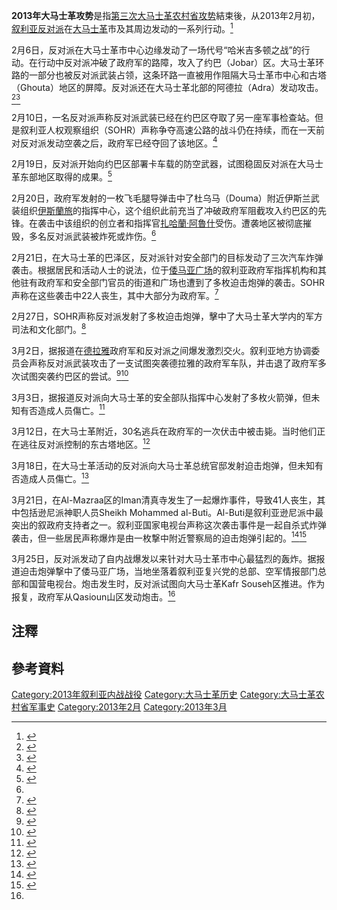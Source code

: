 {{Infobox military conflict
|conflict= 2013年大马士革攻势
|partof=[[叙利亚内战|叙利亚内战]]
|image   =[[File:Damascus_offensive_(February_2013).svg|290px]]
|caption =2013年2月至3月大马士革农村省双方对阵形势<br/>紅：政府軍控制區；綠：反對派控制區
|date=2013年2月6日至3月25日<br/>（1個月又19天）
|place=[[叙利亚|叙利亚]][[大马士革|大马士革]]
|result= 反对派取得部分胜利
*在2月初反对派攻占了大马士革郊区部分的环形路并进入了城内的约巴（Jobar）区
*在3月末反对派推进至了加本区（Qaboun）和Kafar Souseh区<ref name="Reuters">{{cite web |url=http://www.reuters.com/article/2013/03/25/us-syria-crisis-damascus-idUSBRE92O07320130325 |title=Syrian rebels bombard central Damascus, army artillery hits back |publisher=Reuters |date=2013-03-25 |accessdate=2013-12-07 |archive-date=2015-09-24 |archive-url=https://web.archive.org/web/20150924180315/http://www.reuters.com/article/2013/03/25/us-syria-crisis-damascus-idUSBRE92O07320130325 |dead-url=no }}</ref><ref>{{cite web |url=http://www.dailystar.com.lb/News/Middle-East/2013/Mar-28/211734-assad-appeals-to-brics-countries-to-help-end-war.ashx#axzz2Ou2ZayAu |title=Assad appeals to BRICS countries to help end war | News , Middle East |publisher=The Daily Star |date=2013-03-28 |accessdate=2013-12-07 |archive-date=2018-10-06 |archive-url=https://web.archive.org/web/20181006154918/http://www.dailystar.com.lb/News/Middle-East/2013/Mar-28/211734-assad-appeals-to-brics-countries-to-help-end-war.ashx#axzz2Ou2ZayAu |dead-url=no }}</ref>
*3月末政府军向大马士革东部发动[[第四次大马士革农村省攻势|反攻]] <ref>{{cite web |url=http://blogs.aljazeera.com/topic/syria/least-15-civilians-including-child-have-died-shelling-towns-east-damascus-monitoring |title=At least 15 civilians, including a child, have died in shelling of towns east of Damascus, a monitoring group has said. - Al Jazeera Blogs |publisher=Blogs.aljazeera.com |date=2013-04-08 |accessdate=2013-12-07 |archive-date=2016-03-03 |archive-url=https://web.archive.org/web/20160303231125/http://blogs.aljazeera.com/topic/syria/least-15-civilians-including-child-have-died-shelling-towns-east-damascus-monitoring |dead-url=no }}</ref><ref>{{cite web |last=Holmes |first=Oliver |url=http://www.reuters.com/article/2013/04/08/us-syria-crisis-idUSBRE9370II20130408 |title=Suicide car bomber kills 15 in central Damascus |publisher=Reuters |date=2013-04-08 |accessdate=2013-12-07 |archive-date=2015-09-24 |archive-url=https://web.archive.org/web/20150924180525/http://www.reuters.com/article/2013/04/08/us-syria-crisis-idUSBRE9370II20130408 |dead-url=no }}</ref>
|combatant1=[[File:SyrianNationalCoalitionOfficialLogo.svg|23px]] [[叙利亚反对派和革命力量全国联盟|叙利亚反对派和革命力量全国联盟]]
*{{flagicon|Syria|1932}} [[自由叙利亚军|自由叙利亚军]]
*[[File:Flag_of_the_Al-Nusra_Front.svg|23px]] [[征服沙姆陣線|胜利阵线]]
*[[File:Flag_of_the_Islamic_Front_(Syria)_(Black).svg|23px]] 叙利亚伊斯兰阵线
**[[自由沙姆人伊斯蘭運動|自由沙姆人伊斯蘭運動]]
**Kataib Hamza ibn Adulmutallib
*叙利亚伊斯兰解放阵线（Syrian Islamic Liberation Front）
**[[伊斯蘭軍|伊斯蘭旅]]
|combatant2={{flagicon|Syria}} 叙利亚政府
*{{flagicon image|Flag of the Syrian Arab Armed Forces.svg}} 叙利亚政府军
{{flagicon image|PFLP-GC Flag.svg}} [[解放巴勒斯坦人民阵线总指挥部|解放巴勒斯坦人民阵线总指挥部]]（PFLP–GC）{{Efn|name=note1}}<br/>{{flagicon image|Liwa Abu al-Fadhal al-Abbas SSI.svg}} Liwa Abu al-Fadhal al-Abbas{{Efn|name=note1}}
|commander1= Khaled al-Haboush<br/><small>（大马士革军事委员会指挥官）</small><br/>扎哈蘭·阿魯什（负伤）<ref name="reuters.com">{{cite web |url=http://www.reuters.com/article/2013/02/20/us-syria-crisis-rebel-idUSBRE91J0D420130220 |title=Missile blast wounds Syrian rebel commander: activists |publisher=Reuters |date= |accessdate=2013-12-07 |archive-date=2013-11-11 |archive-url=https://web.archive.org/web/20131111002829/http://www.reuters.com/article/2013/02/20/us-syria-crisis-rebel-idUSBRE91J0D420130220 |dead-url=no }}</ref><br/><small>（伊斯蘭旅指挥官）</small><br/>Abou Al Nour（阵亡）<br/><small>（Al Hendesah旅领导人）</small><br/>Naim Faysal Fiyad（阵亡）<br/><small>（Ahfad Omar旅领导人）</small><br/>Bachar Rez Abou Yassine（阵亡）<br/><small>（Ahfad Omar旅领导人）</small><br/>Mahmoud Al Aqrae（阵亡）<br/><small>（Farouk Al Sham旅领导人）</small><br/>Ali Mahmoud Afouf（阵亡）<br/><small>（Dera Al Asemah旅领导人）</small><br/>Mohamed Al Haj Sulaymane（阵亡）<br/><small>（Al Mujahed旅领导人）</small>
|commander2={{flagicon|Syria}} [[巴沙尔·阿萨德|巴沙尔·阿萨德]]<br/>{{flagicon image|Flag of the Syrian Arab Armed Forces.svg}} Issam Zahreddine{{Efn|name=note1}}<br/><small>叙利亚共和国卫队104旅指挥官</small><br/>{{flagicon image|PFLP-GC Flag.svg}} [[艾哈迈德·贾布里勒|艾哈迈德·贾布里勒]]<small>（解放巴勒斯坦人民阵线总指挥部）</small>{{Efn|name=note1}}<br/>{{flagicon|Syria}} Ali Smender（阵亡）<small>（叙利亚国家防卫阵线指挥官）</small><ref>{{cite web|url=http://www.facebook.com/syriaohr/posts/337182226390122 |title=Preliminary death toll for 13/2/2013:... - Syrian Observatory for Human Rights |publisher=Facebook |date=2013-02-13 |accessdate=2013-12-07}}</ref>
|units1=未知
|units2=第3装甲师<br/>第4装甲师<br/>第10机械化师<br/>第11装甲师<br/>叙利亚共和国卫队
|strength1= 4500名武装分子
*750–1000名胜利阵线成员
{{Efn|name=note1 |1=見[[第三次大马士革农村省攻势|第三次大马士革农村省攻势]]。}}
|strength2= 70000名士兵、500輛坦克{{Efn|name=note1}}
|casualties1= 735名以上反对派武装分子丧生<ref name="SOHRcom">{{cite web|url=http://www.syriahr.com/|title=المرصد السورى لحقوق الانسان|publisher=Syriahr.com|date=|accessdate=2013-12-07|deadurl=yes|archiveurl=https://web.archive.org/web/20141024035532/http://www.syriahr.com/|archivedate=2014-10-24}}</ref>
|casualties2= 440名以上士兵丧生<ref name="SOHRcom"/>
|casualties3=
}}
'''2013年大马士革攻势'''是指[[第三次大马士革农村省攻势|第三次大马士革农村省攻势]]結束後，从2013年2月初，[[叙利亚反对派|叙利亚反对派]]在[[大马士革|大马士革]]市及其周边发动的一系列行动。<ref>{{cite web | url=http://www.understandingwar.org/backgrounder/syria-update-southern-battlefronts | title=SYRIA UPDATE: THE SOUTHERN BATTLEFRONTS | publisher=ISW | date=2013-04-05 | deadurl=yes | archiveurl=https://web.archive.org/web/20130409104816/http://www.understandingwar.org/backgrounder/syria-update-southern-battlefronts | archivedate=2013-04-09 | accessdate=2014-02-16 }}</ref>

2月6日，反对派在大马士革市中心边缘发动了一场代号“哈米吉多顿之战”的行动。在行动中反对派冲破了政府军的路障，攻入了约巴（Jobar）区。大马士革环路的一部分也被反对派武装占领，这条环路一直被用作阻隔大马士革市中心和古塔（Ghouta）地区的屏障。反对派还在大马士革北部的阿德拉（Adra）发动攻击。<ref>{{cite web |last=Yacoub |first=Khaled |url=http://www.reuters.com/article/2013/02/06/us-syria-crisis-damscus-idUSBRE9150BD20130206 |title=Syrian rebels fight close to heart of Damascus |publisher=Reuters |date= |accessdate=2013-12-07 |archive-date=2014-04-26 |archive-url=https://web.archive.org/web/20140426233255/http://www.reuters.com/article/2013/02/06/us-syria-crisis-damscus-idUSBRE9150BD20130206 |dead-url=no }}</ref><ref>{{cite news | url=http://www.nytimes.com/2013/02/11/world/middleeast/syrian-war-closes-in-on-the-heart-of-damascus.html?pagewanted=1&pagewanted=print | title=Damascus on Edge as War Seeps into Syrian Capital | work=New York Times | date=2013-02-10 | accessdate=2014-02-16 | archive-date=2017-10-10 | archive-url=https://web.archive.org/web/20171010085316/http://www.nytimes.com/2013/02/11/world/middleeast/syrian-war-closes-in-on-the-heart-of-damascus.html?pagewanted=1&pagewanted=print | dead-url=no }}</ref>

2月10日，一名反对派声称反对派武装已经在约巴区夺取了另一座军事检查站。但是叙利亚人权观察组织（SOHR）声称争夺高速公路的战斗仍在持续，而在一天前对反对派发动空袭之后，政府军已经夺回了该地区。<ref>{{cite web |last=Ginsburg |first=Mitch |url=http://www.timesofisrael.com/syrian-army-rebels-battle-for-key-damascus-highway/ |title=Syrian army, rebels battle for key Damascus highway |publisher=The Times of Israel |date=2013-02-10 |accessdate=2013-12-07 |archive-date=2013-12-14 |archive-url=https://web.archive.org/web/20131214041634/http://www.timesofisrael.com/syrian-army-rebels-battle-for-key-damascus-highway/ |dead-url=no }}</ref>

2月19日，反对派开始向约巴区部署卡车载的防空武器，试图稳固反对派在大马士革东部地区取得的成果。<ref>{{cite web |last=Yacoub |first=Khaled |url=http://www.reuters.com/article/2013/02/19/us-syria-crisis-idUSBRE91I0GK20130219 |title=Syria Scud-type missile said to kill 20 in Aleppo |publisher=Reuters |date=2013-02-19 |accessdate=2013-12-07 |archive-date=2015-09-24 |archive-url=https://web.archive.org/web/20150924175548/http://www.reuters.com/article/2013/02/19/us-syria-crisis-idUSBRE91I0GK20130219 |dead-url=no }}</ref>

2月20日，政府军发射的一枚飞毛腿导弹击中了杜乌马（Douma）附近伊斯兰武装组织[[伊斯蘭軍|伊斯蘭旅]]的指挥中心，这个组织此前充当了冲破政府军阻截攻入约巴区的先锋。在袭击中该组织的创立者和指挥官[[扎哈蘭·阿魯什|扎哈蘭·阿魯什]]受伤。遭袭地区被彻底摧毁，多名反对派武装被炸死或炸伤。<ref name="reuters.com"/>

2月21日，在大马士革的巴泽区，反对派针对安全部门的目标发动了三次汽车炸弹袭击。根据居民和活动人士的说法，位于[[倭马亚广场|倭马亚广场]]的叙利亚政府军指挥机构和其他驻有政府军和安全部门官员的街道和广场也遭到了多枚迫击炮弹的袭击。SOHR声称在这些袭击中22人丧生，其中大部分为政府军。<ref>{{cite web |last=Dagher |first=Sam |url=http://online.wsj.com/article/SB10001424127887323549204578317544181127314.html |title=Attacks in Damascus Target Symbols of Assad Regime - WSJ.com |publisher=Online.wsj.com |date=2013-02-21 |accessdate=2013-12-07 |archive-date=2013-05-30 |archive-url=https://web.archive.org/web/20130530155251/http://online.wsj.com/article/SB10001424127887323549204578317544181127314.html |dead-url=no }}</ref>

2月27日，SOHR声称反对派发射了多枚迫击炮弹，擊中了大马士革大学内的军方司法和文化部门。<ref>{{Cite web |url=http://www.washingtonpost.com/world/middle_east/syrian-forces-clash-with-rebels-around-aleppo-as-civil-strife-continues/2013/02/27/ee4a49fa-80dc-11e2-a671-0307392de8de_story_1.html |title=存档副本 |access-date=2014-02-16 |archive-url=https://web.archive.org/web/20130227182233/http://www.washingtonpost.com/world/middle_east/syrian-forces-clash-with-rebels-around-aleppo-as-civil-strife-continues/2013/02/27/ee4a49fa-80dc-11e2-a671-0307392de8de_story_1.html |archive-date=2013-02-27 |dead-url=yes }}</ref>

3月2日，据报道在[[德拉雅|德拉雅]]政府军和反对派之间爆发激烈交火。叙利亚地方协调委员会声称反对派武装攻击了一支试图突袭德拉雅的政府军车队，并击退了政府军多次试图突袭约巴区的尝试。<ref>{{cite web |url=http://www.bbc.co.uk/news/world-middle-east-21641113 |title=BBC News - Syria: Fierce clashes in provincial capital Raqqa |publisher=BBC |date=2013-03-02 |accessdate=2013-12-07 |archive-date=2020-08-14 |archive-url=https://web.archive.org/web/20200814104511/https://www.bbc.co.uk/news/world-middle-east-21641113 |dead-url=no }}</ref><ref>{{cite web |url=http://www.lccsyria.org/11032 |title=Syria Today 2-3-2013 | Local coordination committees of Syria |publisher=Lccsyria.org |date= |accessdate=2013-12-07 |deadurl=yes |archiveurl=https://web.archive.org/web/20131211133011/http://www.lccsyria.org/11032 |archivedate=2013-12-11 }}</ref>

3月3日，据报道反对派向大马士革的安全部队指挥中心发射了多枚火箭弹，但未知有否造成人员傷亡。<ref>{{cite web |url=http://www.bbc.co.uk/news/world-middle-east-21647196 |title=BBC News - Rebels 'seize most of Syria police academy' |publisher=BBC |date=2013-03-03 |accessdate=2013-12-07 |archive-date=2017-10-20 |archive-url=https://web.archive.org/web/20171020025429/http://www.bbc.co.uk/news/world-middle-east-21647196 |dead-url=no }}</ref>

3月12日，在大马士革附近，30名逃兵在政府军的一次伏击中被击毙。当时他们正在逃往反对派控制的东古塔地区。<ref>{{cite web |url=http://www.reuters.com/article/2013/03/12/us-syria-crisis-ambush-idUSBRE92B0NT20130312 |title=Syrian forces kill 30 deserters in ambush: opposition |publisher=Reuters |date= |accessdate=2013-12-07 |archive-date=2015-09-24 |archive-url=https://web.archive.org/web/20150924180023/http://www.reuters.com/article/2013/03/12/us-syria-crisis-ambush-idUSBRE92B0NT20130312 |dead-url=no }}</ref>

3月18日，在大马士革活动的反对派向大马士革总统官邸发射迫击炮弹，但未知有否造成人员傷亡。<ref>{{cite web |url=http://www.reuters.com/article/2013/03/18/us-syria-crisis-rebels-idUSBRE92H0V820130318 |title=Syria rebels say fire mortars at president's palace |publisher=Reuters |date= |accessdate=2013-12-07 |archive-date=2015-09-24 |archive-url=https://web.archive.org/web/20150924180130/http://www.reuters.com/article/2013/03/18/us-syria-crisis-rebels-idUSBRE92H0V820130318 |dead-url=no }}</ref>

3月21日，在Al-Mazraa区的Iman清真寺发生了一起爆炸事件，导致41人丧生，其中包括逊尼派神职人员Sheikh Mohammed al-Buti。Al-Buti是叙利亚逊尼派中最突出的叙政府支持者之一。叙利亚国家电视台声称这次袭击事件是一起自杀式炸弹袭击，但一些居民声称爆炸是由一枚撃中附近警察局的迫击炮弹引起的。<ref>{{cite web |author=Jim Muir |url=http://www.bbc.co.uk/news/world-middle-east-21887877 |title=BBC News - Syria mosque blast: Pro-Assad cleric among dozens dead |publisher=BBC |date=2013-03-21 |accessdate=2013-12-07 |archive-date=2020-11-11 |archive-url=https://web.archive.org/web/20201111191855/https://www.bbc.co.uk/news/world-middle-east-21887877 |dead-url=no }}</ref><ref>{{cite web |url=http://blogs.aljazeera.com/liveblog/topic/syria-153 |title=Syria Live Blog - Al Jazeera Blogs |publisher=Blogs.aljazeera.com |date= |accessdate=2013-12-07 |archive-date=2016-03-04 |archive-url=https://web.archive.org/web/20160304071334/http://blogs.aljazeera.com/liveblog/topic/Syria-153 |dead-url=no }}</ref>

3月25日，反对派发动了自内战爆发以来针对大马士革市中心最猛烈的轰炸。据报道迫击炮弹撃中了倭马亚广场，当地坐落着叙利亚复兴党的总部、空军情报部门总部和国营电视台。炮击发生时，反对派试图向大马士革Kafr Souseh区推进。作为报复，政府军从Qasioun山区发动炮击。<ref name="Reuters"/>

== 注釋 ==
{{Notelist}}

== 參考資料 ==
{{Reflist|2}}

[[Category:2013年叙利亚内战战役|Category:2013年叙利亚内战战役]]
[[Category:大马士革历史|Category:大马士革历史]]
[[Category:大马士革农村省军事史|Category:大马士革农村省军事史]]
[[Category:2013年2月|Category:2013年2月]]
[[Category:2013年3月|Category:2013年3月]]